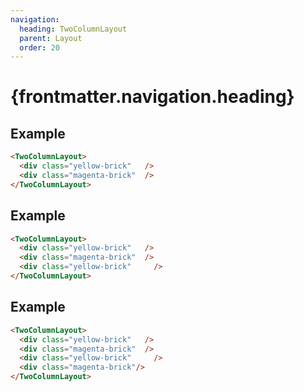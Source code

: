 ```yaml
---
navigation:
  heading: TwoColumnLayout
  parent: Layout
  order: 20
---
```


# {frontmatter.navigation.heading}
## Example
```html
<TwoColumnLayout>
  <div class="yellow-brick"   />
  <div class="magenta-brick"  />
</TwoColumnLayout>
```
<TwoColumnLayout>
  <div class="yellow-brick"   />
  <div class="magenta-brick"  />
</TwoColumnLayout>

## Example
```html
<TwoColumnLayout>
  <div class="yellow-brick"   />
  <div class="magenta-brick"  />
  <div class="yellow-brick"     />
</TwoColumnLayout>
```
<TwoColumnLayout>
  <div class="yellow-brick"   />
  <div class="magenta-brick"  />
  <div class="yellow-brick"     />
</TwoColumnLayout>

## Example
```html
<TwoColumnLayout>
  <div class="yellow-brick"   />
  <div class="magenta-brick"  />
  <div class="yellow-brick"     />
  <div class="magenta-brick"/>
</TwoColumnLayout>
```
<TwoColumnLayout>
  <div class="yellow-brick"   />
  <div class="magenta-brick"  />
  <div class="yellow-brick"     />
  <div class="magenta-brick"/>
</TwoColumnLayout>
